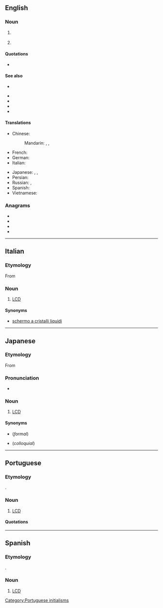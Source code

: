 ==English==
{{wikipedia}}

===Noun===
{{en-noun}}

# {{lb|en|electronics|computing}} {{initialism of|lang=en|[[liquid crystal display]]}}
# {{lb|en|number theory}} {{initialism of|lang=en|[[lowest common denominator]] / [[least common denominator]]}}

====Quotations====
* {{sense|liquid crystal display}} {{seeCites|lang=en}}

====See also====
{{sense|lowest common denominator}}
* {{l|en|GCF}}
{{sense|liquid crystal display}}
* {{l|en|CRT}}
* {{l|en|LED}}
* {{l|en|TFT}}
* {{l|en|VDU}}

====Translations====
{{trans-top|liquid crystal display}}
* Chinese:
*: Mandarin: {{t|cmn|液晶显示屏|sc=Hani}}, {{t+|cmn|液晶显示器|sc=Hani}}, {{t+|cmn|LCD|sc=Hani}}
* French: {{t+|fr|ACL}}
* German: {{t-needed|de}}
* Italian: {{t+|it|LCD|m}}
{{trans-mid}}
* Japanese: {{t|ja|LCD|tr=erushīdī}}, {{t|ja|液晶ディスプレイ|tr=ekishō disupurei}}, {{t+|ja|液晶|tr=ekishō}}
* Persian: {{t|fa|ال‌سی‌دی|tr=el-si-di|sc=fa-Arab}}
* Russian: {{t|ru|ЖКД|m}}, {{t|ru|ЖК-диспле́й|m}}
* Spanish: {{t+|es|LCD|m}}
* Vietnamese: {{t|vi|màn hình tinh thể lỏng}}
{{trans-bottom}}

===Anagrams===
* {{l|en|CDL}}
* {{l|en|DCL}}
* {{l|en|DLC}}
* {{l|en|LDC}}

----

==Italian==

===Etymology===
From {{etyl|en|it}}

===Noun===
{{it-noun|m|LCD}}

# [[#English|LCD]]

====Synonyms====
* [[schermo a cristalli liquidi]]

----

==Japanese==

===Etymology===
From {{etyl|en|ja}}

===Pronunciation===
{{ja-pron|エルシーディー|acc=5}}
* {{a|Osaka}} {{ja-accent-common|nakadaka||エルシーディ|ー}}

===Noun===
{{ja-noun|エルシーディー}}
# [[#English|LCD]]

====Synonyms====
* {{ja-r|液晶ディスプレイ|えきしょう ディスプレイ}} (''formal'')
* {{ja-r|液晶|えきしょう}} (''colloquial'')

----

==Portuguese==
{{wikipedia|lang=pt}}

===Etymology===
{{borrowing|pt|en|LCD}}.

===Noun===
{{pt-noun|m|s}}

# {{lb|pt|electronics|computing}} [[#English|LCD]] {{gloss|liquid crystal display}}

====Quotations====
{{seeCites|lang=pt}}

[[Category:Portuguese initialisms]]

----

==Spanish==
{{wikipedia|lang=es}}

===Etymology===
{{borrowing|es|en|LCD}}.

===Noun===
{{es-noun|m}}

# {{lb|es|electronics|computing}} [[#English|LCD]] {{gloss|liquid crystal display}}
